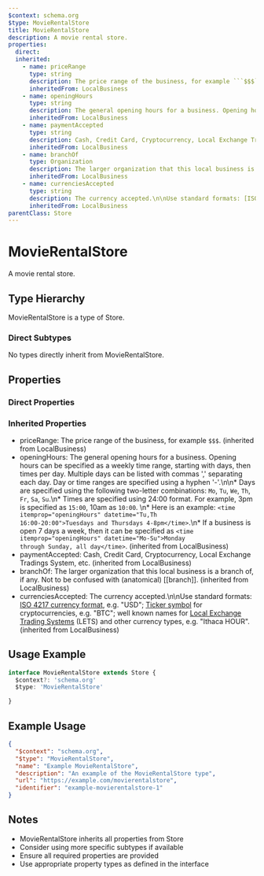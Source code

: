```yaml
---
$context: schema.org
$type: MovieRentalStore
title: MovieRentalStore
description: A movie rental store.
properties:
  direct:
  inherited:
    - name: priceRange
      type: string
      description: The price range of the business, for example ```$$$```.
      inheritedFrom: LocalBusiness
    - name: openingHours
      type: string
      description: The general opening hours for a business. Opening hours can be specified as a weekly time range, starting with days, then times per day. Multiple days can be listed with commas ',' separating each day. Day or time ranges are specified using a hyphen '-'.\n\n* Days are specified using the following two-letter combinations: ```Mo```, ```Tu```, ```We```, ```Th```, ```Fr```, ```Sa```, ```Su```.\n* Times are specified using 24:00 format. For example, 3pm is specified as ```15:00```, 10am as ```10:00```. \n* Here is an example: <code>&lt;time itemprop="openingHours" datetime=&quot;Tu,Th 16:00-20:00&quot;&gt;Tuesdays and Thursdays 4-8pm&lt;/time&gt;</code>.\n* If a business is open 7 days a week, then it can be specified as <code>&lt;time itemprop=&quot;openingHours&quot; datetime=&quot;Mo-Su&quot;&gt;Monday through Sunday, all day&lt;/time&gt;</code>.
      inheritedFrom: LocalBusiness
    - name: paymentAccepted
      type: string
      description: Cash, Credit Card, Cryptocurrency, Local Exchange Tradings System, etc.
      inheritedFrom: LocalBusiness
    - name: branchOf
      type: Organization
      description: The larger organization that this local business is a branch of, if any. Not to be confused with (anatomical) [[branch]].
      inheritedFrom: LocalBusiness
    - name: currenciesAccepted
      type: string
      description: The currency accepted.\n\nUse standard formats: [ISO 4217 currency format](http://en.wikipedia.org/wiki/ISO_4217), e.g. "USD"; [Ticker symbol](https://en.wikipedia.org/wiki/List_of_cryptocurrencies) for cryptocurrencies, e.g. "BTC"; well known names for [Local Exchange Trading Systems](https://en.wikipedia.org/wiki/Local_exchange_trading_system) (LETS) and other currency types, e.g. "Ithaca HOUR".
      inheritedFrom: LocalBusiness
parentClass: Store
---
```

# MovieRentalStore

A movie rental store.

## Type Hierarchy

MovieRentalStore is a type of Store.

### Direct Subtypes

No types directly inherit from MovieRentalStore.

## Properties

### Direct Properties



### Inherited Properties

- priceRange: The price range of the business, for example ```$$$```. (inherited from LocalBusiness)
- openingHours: The general opening hours for a business. Opening hours can be specified as a weekly time range, starting with days, then times per day. Multiple days can be listed with commas ',' separating each day. Day or time ranges are specified using a hyphen '-'.\n\n* Days are specified using the following two-letter combinations: ```Mo```, ```Tu```, ```We```, ```Th```, ```Fr```, ```Sa```, ```Su```.\n* Times are specified using 24:00 format. For example, 3pm is specified as ```15:00```, 10am as ```10:00```. \n* Here is an example: <code>&lt;time itemprop="openingHours" datetime=&quot;Tu,Th 16:00-20:00&quot;&gt;Tuesdays and Thursdays 4-8pm&lt;/time&gt;</code>.\n* If a business is open 7 days a week, then it can be specified as <code>&lt;time itemprop=&quot;openingHours&quot; datetime=&quot;Mo-Su&quot;&gt;Monday through Sunday, all day&lt;/time&gt;</code>. (inherited from LocalBusiness)
- paymentAccepted: Cash, Credit Card, Cryptocurrency, Local Exchange Tradings System, etc. (inherited from LocalBusiness)
- branchOf: The larger organization that this local business is a branch of, if any. Not to be confused with (anatomical) [[branch]]. (inherited from LocalBusiness)
- currenciesAccepted: The currency accepted.\n\nUse standard formats: [ISO 4217 currency format](http://en.wikipedia.org/wiki/ISO_4217), e.g. "USD"; [Ticker symbol](https://en.wikipedia.org/wiki/List_of_cryptocurrencies) for cryptocurrencies, e.g. "BTC"; well known names for [Local Exchange Trading Systems](https://en.wikipedia.org/wiki/Local_exchange_trading_system) (LETS) and other currency types, e.g. "Ithaca HOUR". (inherited from LocalBusiness)

## Usage Example

```typescript
interface MovieRentalStore extends Store {
  $context?: 'schema.org'
  $type: 'MovieRentalStore'

}
```

## Example Usage

```json
{
  "$context": "schema.org",
  "$type": "MovieRentalStore",
  "name": "Example MovieRentalStore",
  "description": "An example of the MovieRentalStore type",
  "url": "https://example.com/movierentalstore",
  "identifier": "example-movierentalstore-1"
}
```

## Notes

- MovieRentalStore inherits all properties from Store
- Consider using more specific subtypes if available
- Ensure all required properties are provided
- Use appropriate property types as defined in the interface